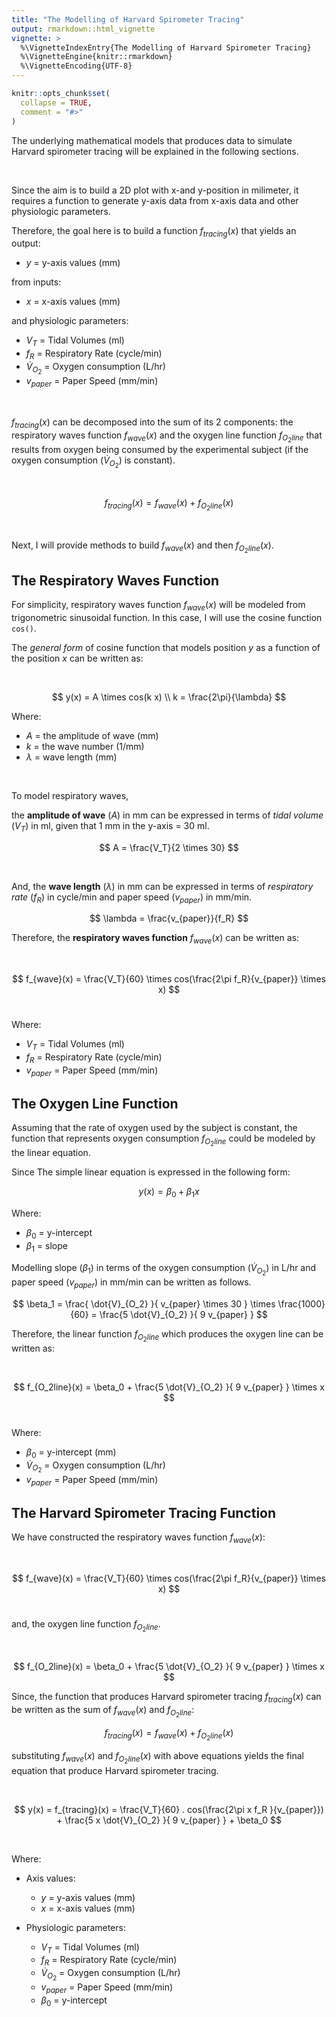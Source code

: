 ```yaml
---
title: "The Modelling of Harvard Spirometer Tracing"
output: rmarkdown::html_vignette
vignette: >
  %\VignetteIndexEntry{The Modelling of Harvard Spirometer Tracing}
  %\VignetteEngine{knitr::rmarkdown}
  %\VignetteEncoding{UTF-8}
---
```


```r
knitr::opts_chunk$set(
  collapse = TRUE,
  comment = "#>"
)
```


The underlying mathematical models that produces data to simulate Harvard spirometer tracing will be explained in the following sections.

\

Since the aim is to build a 2D plot with x-and y-position in milimeter, it requires a function to generate y-axis data from x-axis data and other physiologic parameters.

Therefore, the goal here is to build a function $f_{tracing}(x)$ that yields an output:

- $y$ = y-axis values (mm)

from inputs:

- $x$ = x-axis values (mm)

and physiologic parameters:

- $V_T$ = Tidal Volumes (ml)
- $f_R$ = Respiratory Rate (cycle/min)
- $\dot{V}_{O_2}$ = Oxygen consumption (L/hr)
- $v_{paper}$ = Paper Speed (mm/min)

\


$f_{tracing}(x)$ can be decomposed into the sum of its 2 components: the respiratory waves function $f_{wave}(x)$ and the oxygen line function $f_{O_2line}$ that results from oxygen being consumed by the experimental subject (if the oxygen consumption ($\dot{V}_{O_2}$) is constant).


<!-- $f(x)$ can be decomposed into the sum of its 2 components: the respiratory waves function $f_{wave}(x)$ and the linear function $f_{lin}(x)$ which produces the oxygen line (assuming that oxygen consumption ($\dot{V}_{O_2}$) is constant). -->

<!-- $y$ can be decomposed into the sum of its 2 components: the respiratory waveform ($y_{wave}$) and the linear components ($y_{lin}$) which is the oxygen line. -->

\

$$
f_{tracing}(x) = f_{wave}(x) + f_{O_2line}(x)
$$

\

Next, I will provide methods to build $f_{wave}(x)$ and then $f_{O_2line}(x)$.


## The Respiratory Waves Function

For simplicity, respiratory waves function $f_{wave}(x)$ will be modeled from trigonometric sinusoidal function. In this case, I will use the cosine function `cos()`.

The *general form* of cosine function that models position $y$ as a function of the position $x$ can be written as:

\

$$
y(x) = A \times cos(k x) \\
k = \frac{2\pi}{\lambda}
$$


Where:

- $A$ = the amplitude of wave (mm)
- $k$ = the wave number (1/mm)
- $\lambda$ = wave length (mm)

\

To model respiratory waves,


the **amplitude of wave** ($A$) in mm can be expressed in terms of *tidal volume* ($V_T$) in ml, given that 1 mm in the y-axis = 30 ml.


$$
A = \frac{V_T}{2 \times 30}
$$

<!-- (The minus sign was added to flip the cosine function horizontally which results in an upward bell curve.) -->

\

And, the **wave length** ($\lambda$) in mm can be expressed in terms of *respiratory rate* ($f_R$) in cycle/min and paper speed ($v_{paper}$) in mm/min.

$$
\lambda = \frac{v_{paper}}{f_R} 
$$


Therefore, the **respiratory waves function** $f_{wave}(x)$ can be written as:

\


$$
f_{wave}(x) = \frac{V_T}{60} \times cos(\frac{2\pi f_R}{v_{paper}} \times x)
$$
\

Where:

- $V_T$ = Tidal Volumes (ml)
- $f_R$ = Respiratory Rate (cycle/min)
- $v_{paper}$ = Paper Speed (mm/min)



## The Oxygen Line Function

Assuming that the rate of oxygen used by the subject is constant, the function that represents oxygen consumption $f_{O_2line}$ could be modeled by the linear equation.

Since The simple linear equation is expressed in the following form:

$$
y(x) = \beta_0 + \beta_1 x
$$

Where:

- $\beta_0$ = y-intercept 
- $\beta_1$ = slope

Modelling slope ($\beta_1$) in terms of the oxygen consumption ($\dot{V}_{O_2}$) in L/hr and paper speed ($v_{paper}$) in mm/min can be written as follows.

$$
\beta_1 = \frac{ \dot{V}_{O_2} }{ v_{paper} \times 30 } \times \frac{1000}{60} = \frac{5  \dot{V}_{O_2} }{ 9 v_{paper} }
$$


Therefore, the linear function $f_{O_2line}$ which produces the oxygen line can be written as:

\

$$
f_{O_2line}(x) = \beta_0 + \frac{5  \dot{V}_{O_2} }{ 9 v_{paper} } \times x
$$
\

Where:

- $\beta_0$ = y-intercept (mm)
- $\dot{V}_{O_2}$ = Oxygen consumption (L/hr)
- $v_{paper}$ = Paper Speed (mm/min)



## The Harvard Spirometer Tracing Function

We have constructed the respiratory waves function $f_{wave}(x)$:

\

$$
f_{wave}(x) = \frac{V_T}{60} \times cos(\frac{2\pi f_R}{v_{paper}} \times x)
$$
\

and, the oxygen line function $f_{O_2line}$.

\

$$
f_{O_2line}(x) = \beta_0 + \frac{5  \dot{V}_{O_2} }{ 9 v_{paper} } \times x
$$

Since, the function that produces Harvard spirometer tracing $f_{tracing}(x)$ can be written as the sum of $f_{wave}(x)$ and $f_{O_2line}$:

$$
f_{tracing}(x) = f_{wave}(x) + f_{O_2line}(x) 
$$


substituting $f_{wave}(x)$ and $f_{O_2line}(x)$ with above equations yields the final equation that produce Harvard spirometer tracing.

\

$$
y(x) = f_{tracing}(x) = \frac{V_T}{60} . cos(\frac{2\pi x f_R }{v_{paper}}) + \frac{5 x \dot{V}_{O_2} }{ 9 v_{paper} } + \beta_0 
$$

\

Where:

- Axis values:

    - $y$ = y-axis values (mm)
    - $x$ = x-axis values (mm)

- Physiologic parameters:

    - $V_T$ = Tidal Volumes (ml)
    - $f_R$ = Respiratory Rate (cycle/min)
    - $\dot{V}_{O_2}$ = Oxygen consumption (L/hr)
    - $v_{paper}$ = Paper Speed (mm/min)
    - $\beta_0$ = y-intercept 


